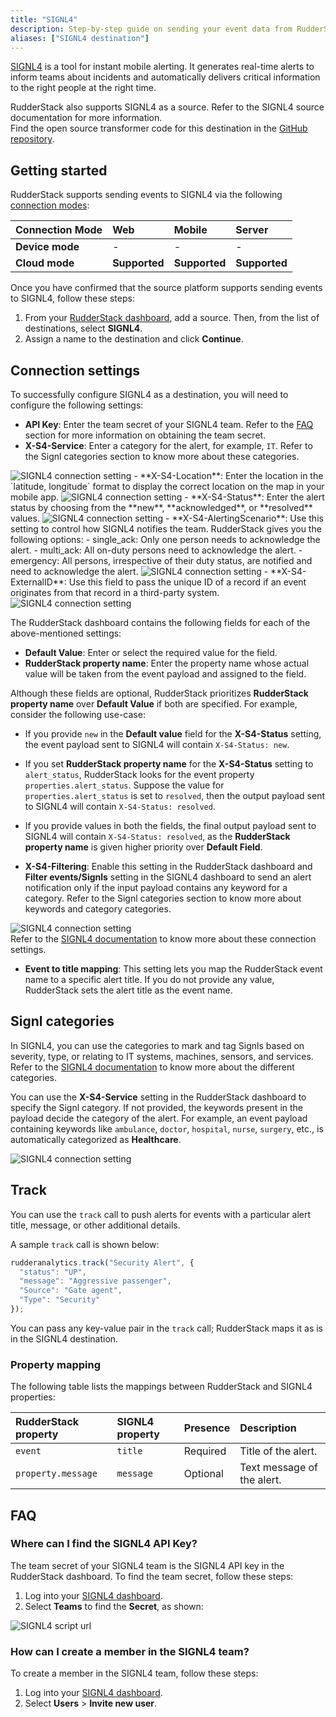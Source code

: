 ```yaml
---
title: "SIGNL4"
description: Step-by-step guide on sending your event data from RudderStack to SIGNL4.
aliases: ["SIGNL4 destination"]
---
```


[SIGNL4](https://www.signl4.com/) is a tool for instant mobile alerting. It generates real-time alerts to inform teams about incidents and automatically delivers critical information to the right people at the right time.

<div class="successBlock">
RudderStack also supports SIGNL4 as a source. Refer to the <Link to="/sources/event-streams/cloud-apps/signl4/">SIGNL4 source</Link> documentation for more information.
</div>

<div class="infoBlock">
Find the open source transformer code for this destination in the <a href="https://github.com/rudderlabs/rudder-transformer/tree/master/v0/destinations/signl4">GitHub repository</a>.
</div>

## Getting started

RudderStack supports sending events to SIGNL4 via the following <a href="https://rudderstack.com/docs/rudderstack-cloud/rudderstack-connection-modes/">connection modes</a>:

| **Connection Mode** | **Web** | **Mobile** | **Server** |
| :--- | :--- | :--- | :--- |
| **Device mode** | -  | - | - |
| **Cloud mode** | **Supported**  | **Supported** | **Supported** |

Once you have confirmed that the source platform supports sending events to SIGNL4, follow these steps:

1. From your [RudderStack dashboard](https://app.rudderstack.com/), add a source. Then, from the list of destinations, select **SIGNL4**.
2. Assign a name to the destination and click **Continue**.

## Connection settings

To successfully configure SIGNL4 as a destination, you will need to configure the following settings:

- **API Key**: Enter the team secret of your SIGNL4 team. Refer to the <a href="#faq">FAQ</a> section for more information on obtaining the team secret.
- **X-S4-Service**: Enter a category for the alert, for example, `IT`. Refer to the <Link to="#signl-categories">Signl categories</Link> section to know more about these categories.
<img src="../../assets/event-stream-destinations/signl4-connection-settings-2.png" alt="SIGNL4 connection setting"/>
- **X-S4-Location**: Enter the location in the `latitude, longitude` format to display the correct location on the map in your mobile app.
<img src="../../assets/event-stream-destinations/signl4-connection-settings.png" alt="SIGNL4 connection setting"/>
- **X-S4-Status**: Enter the alert status by choosing from the **new**, **acknowledged**, or **resolved** values.
<img src="../../assets/event-stream-destinations/signl4-conn-settings-3.png" alt="SIGNL4 connection setting"/>
- **X-S4-AlertingScenario**: Use this setting to control how SIGNL4 notifies the team. RudderStack gives you the following options:
  - single_ack: Only one person needs to acknowledge the alert.
  - multi_ack: All on-duty persons need to acknowledge the alert. 
  - emergency: All persons, irrespective of their duty status, are notified and need to acknowledge the alert.
<img src="../../assets/event-stream-destinations/signl4-conn-settings-2.png" alt="SIGNL4 connection setting"/>
- **X-S4-ExternalID**: Use this field to pass the unique ID of a record if an event originates from that record in a third-party system. 
<img src="../../assets/event-stream-destinations/signl4-conn-settings-5.png" alt="SIGNL4 connection setting"/>

The RudderStack dashboard contains the following fields for each of the above-mentioned settings:

- **Default Value**: Enter or select the required value for the field.
- **RudderStack property name**: Enter the property name whose actual value will be taken from the event payload and assigned to the field.

Although these fields are optional, RudderStack prioritizes **RudderStack property name** over **Default Value** if both are specified. For example, consider the following use-case:
- If you provide `new` in the **Default value** field for the **X-S4-Status** setting, the event payload sent to SIGNL4 will contain `X-S4-Status: new`.
- If you set **RudderStack property name** for the **X-S4-Status** setting to `alert_status`, RudderStack looks for the event property `properties.alert_status`. Suppose the value for `properties.alert_status` is set to `resolved`, then the output payload sent to SIGNL4 will contain `X-S4-Status: resolved`.

- If you provide values in both the fields, the final output payload sent to SIGNL4 will contain `X-S4-Status: resolved`, as the **RudderStack property name** is given higher priority over **Default Field**.

- **X-S4-Filtering**: Enable this setting in the RudderStack dashboard and **Filter events/Signls** setting in the SIGNL4 dashboard to send an alert notification only if the input payload contains any keyword for a category. Refer to the <Link to="#signl-categories">Signl categories</Link> section to know more about keywords and category categories.
<img src="../../assets/event-stream-destinations/signl4-conn-settings-4.png" alt="SIGNL4 connection setting"/>

<div class="infoBlock">
Refer to the <a href="https://connect.signl4.com/webhook/docs/index.html">SIGNL4 documentation</a> to know more about these connection settings.
</div>

- **Event to title mapping**: This setting lets you map the RudderStack event name to a specific alert title. If you do not provide any value, RudderStack sets the alert title as the event name.

## Signl categories

In SIGNL4, you can use the categories to mark and tag Signls based on severity, type, or relating to IT systems, machines, sensors, and services. Refer to the [SIGNL4 documentation](https://account.signl4.com/manage/Category) to know more about the different categories.

You can use the **X-S4-Service** setting in the RudderStack dashboard to specify the Signl category. If not provided, the keywords present in the payload decide the category of the alert. For example, an event payload containing keywords like `ambulance`, `doctor`, `hospital`, `nurse`, `surgery`, etc., is automatically categorized as **Healthcare**.

<img src="../../assets/event-stream-destinations/categories-signl4.png" alt="SIGNL4 connection setting"/>

## Track

You can use the <Link to="/event-spec/standard-events/track">`track`</Link> call to push alerts for events with a particular alert title, message, or other additional details.

A sample `track` call is shown below:

```javascript
rudderanalytics.track("Security Alert", {
  "status": "UP",
  "message": "Aggressive passenger",
  "Source": "Gate agent",
  "Type": "Security"
});
```

You can pass any key-value pair in the `track` call; RudderStack maps it as is in the SIGNL4 destination.

### Property mapping

The following table lists the mappings between RudderStack and SIGNL4 properties:

| RudderStack property | SIGNL4 property | Presence | Description | 
| :----------------- | :--------------- |:--------------- |:--------------- |
| `event`     | `title`      | Required | Title of the alert. |
| `property.message`   | `message`     | Optional  | Text message of the alert. |

## FAQ

### Where can I find the SIGNL4 API Key?

The team secret of your SIGNL4 team is the SIGNL4 API key in the RudderStack dashboard. To find the team secret, follow these steps:

1. Log into your [SIGNL4 dashboard](https://connect.signl4.com/).
2. Select **Teams** to find the **Secret**, as shown:

<img src="../../assets/event-stream-destinations/signl-dashboard-2.png" alt="SIGNL4 script url"/>

### How can I create a member in the SIGNL4 team?

To create a member in the SIGNL4 team, follow these steps:
1. Log into your [SIGNL4 dashboard](https://connect.signl4.com/).
2. Select **Users** > **Invite new user**.

